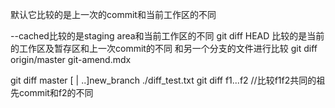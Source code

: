 默认它比较的是上一次的commit和当前工作区的不同

--cached比较的是staging area和当前工作区的不同
git diff HEAD 比较的是当前的工作区及暂存区和上一次commit的不同
和另一个分支的文件进行比较
git diff origin/master git-amend.mdx

git diff master [ | ..]new_branch ./diff_test.txt
git diff f1...f2 //比较f1f2共同的祖先commit和f2的不同

